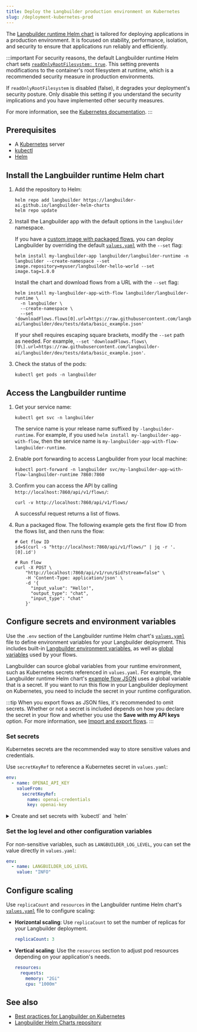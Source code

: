 ```yaml
---
title: Deploy the Langbuilder production environment on Kubernetes
slug: /deployment-kubernetes-prod
---
```



The [Langbuilder runtime Helm chart](https://github.com/langbuilder-ai/langbuilder-helm-charts/blob/main/charts/langbuilder-runtime) is tailored for deploying applications in a production environment. It is focused on stability, performance, isolation, and security to ensure that applications run reliably and efficiently.

:::important
For security reasons, the default Langbuilder runtime Helm chart sets [`readOnlyRootFilesystem: true`](https://github.com/langbuilder-ai/langbuilder-helm-charts/blob/main/charts/langbuilder-runtime/values.yaml#L46). This setting prevents modifications to the container's root filesystem at runtime, which is a recommended security measure in production environments.

If `readOnlyRootFilesystem` is disabled (false), it degrades your deployment's security posture. Only disable this setting if you understand the security implications and you have implemented other security measures.

For more information, see the [Kubernetes documentation](https://kubernetes.io/docs/tasks/configure-pod-container/security-context/).
:::

## Prerequisites

- A [Kubernetes](https://kubernetes.io/docs/setup/) server
- [kubectl](https://kubernetes.io/docs/tasks/tools/#kubectl)
- [Helm](https://helm.sh/docs/intro/install/)

## Install the Langbuilder runtime Helm chart

1. Add the repository to Helm:

    ```shell
    helm repo add langbuilder https://langbuilder-ai.github.io/langbuilder-helm-charts
    helm repo update
    ```

2. Install the Langbuilder app with the default options in the `langbuilder` namespace.

    <Tabs groupId="">
    <TabItem value="Install chart with custom image" label="Install chart with custom image" default>

    If you have a [custom image with packaged flows](/deployment-docker#package-your-flow-as-a-docker-image), you can deploy Langbuilder by overriding the default [`values.yaml`](https://github.com/langbuilder-ai/langbuilder-helm-charts/blob/main/charts/langbuilder-runtime/values.yaml) with the `--set` flag:

    ```shell
    helm install my-langbuilder-app langbuilder/langbuilder-runtime -n langbuilder --create-namespace --set image.repository=myuser/langbuilder-hello-world --set image.tag=1.0.0
    ```

    </TabItem>
    <TabItem value="Install chart and download flow" label="Install chart and download flow">

    Install the chart and download flows from a URL with the `--set` flag:

    ```shell
    helm install my-langbuilder-app-with-flow langbuilder/langbuilder-runtime \
      -n langbuilder \
      --create-namespace \
      --set 'downloadFlows.flows[0].url=https://raw.githubusercontent.com/langbuilder-ai/langbuilder/dev/tests/data/basic_example.json'
    ```

    If your shell requires escaping square brackets, modify the `--set` path as needed.
    For example, `--set 'downloadFlows.flows\[0\].url=https://raw.githubusercontent.com/langbuilder-ai/langbuilder/dev/tests/data/basic_example.json'`.

    </TabItem>
    </Tabs>

3. Check the status of the pods:

    ```shell
    kubectl get pods -n langbuilder
    ```

## Access the Langbuilder runtime

1. Get your service name:

    ```shell
    kubectl get svc -n langbuilder
    ```

    The service name is your release name suffixed by `-langbuilder-runtime`. For example, if you used `helm install my-langbuilder-app-with-flow`, then the service name is `my-langbuilder-app-with-flow-langbuilder-runtime`.

2. Enable port forwarding to access Langbuilder from your local machine:

    ```shell
    kubectl port-forward -n langbuilder svc/my-langbuilder-app-with-flow-langbuilder-runtime 7860:7860
    ```

3. Confirm you can access the API by calling `http://localhost:7860/api/v1/flows/`:

    ```shell
    curl -v http://localhost:7860/api/v1/flows/
    ```

    A successful request returns a list of flows.

4. Run a packaged flow.
The following example gets the first flow ID from the flows list, and then runs the flow:

    ```shell
    # Get flow ID
    id=$(curl -s "http://localhost:7860/api/v1/flows/" | jq -r '.[0].id')

    # Run flow
    curl -X POST \
        "http://localhost:7860/api/v1/run/$id?stream=false" \
        -H 'Content-Type: application/json' \
        -d '{
          "input_value": "Hello!",
          "output_type": "chat",
          "input_type": "chat"
        }'
    ```

## Configure secrets and environment variables

Use the `.env` section of the Langbuilder runtime Helm chart's [`values.yaml`](https://github.com/langbuilder-ai/langbuilder-helm-charts/blob/main/charts/langbuilder-runtime/values.yaml) file to define environment variables for your Langbuilder deployment.
This includes built-in [Langbuilder environment variables](/environment-variables), as well as [global variables](/configuration-global-variables) used by your flows.

Langbuilder can source global variables from your runtime environment, such as Kubernetes secrets referenced in `values.yaml`.
For example, the Langbuilder runtime Helm chart's [example flow JSON](https://raw.githubusercontent.com/langbuilder-ai/langbuilder-helm-charts/refs/heads/main/examples/flows/basic-prompting-hello-world.json) uses a global variable that is a secret.
If you want to run this flow in your Langbuilder deployment on Kubernetes, you need to include the secret in your runtime configuration.

:::tip
When you export flows as JSON files, it's recommended to omit secrets.
Whether or not a secret is included depends on how you declare the secret in your flow and whether you use the **Save with my API keys** option.
For more information, see [Import and export flows](/concepts-flows-import).
:::

### Set secrets

Kubernetes secrets are the recommended way to store sensitive values and credentials.

Use `secretKeyRef` to reference a Kubernetes secret in `values.yaml`:

```yaml
env:
  - name: OPENAI_API_KEY
    valueFrom:
      secretKeyRef:
        name: openai-credentials
        key: openai-key
```

<details>
<summary>Create and set secrets with `kubectl` and `helm`</summary>

You can use `kubectl` and `helm` commands to create and set secrets:

1. Create a secret:

    ```shell
    kubectl create secret generic openai-credentials \
      --namespace langbuilder \
      --from-literal=OPENAI_API_KEY=sk...
    ```

2. Verify the secret exists:

    ```shell
    kubectl get secrets -n langbuilder openai-credentials
    ```

    The result is encrypted.

3. Upgrade the Helm release to use the secret:

    ```shell
    helm upgrade my-langbuilder-app-image langbuilder/langbuilder-runtime -n langbuilder \
      --reuse-values \
      --set "extraEnv[0].name=OPENAI_API_KEY" \
      --set "extraEnv[0].valueFrom.secretKeyRef.name=openai-credentials" \
      --set "extraEnv[0].valueFrom.secretKeyRef.key=OPENAI_API_KEY"
    ```

    Escape square brackets if required by your shell.

</details>

### Set the log level and other configuration variables

For non-sensitive variables, such as `LANGBUILDER_LOG_LEVEL`, you can set the value directly in `values.yaml`:

```yaml
env:
  - name: LANGBUILDER_LOG_LEVEL
    value: "INFO"
```

## Configure scaling

Use `replicaCount` and `resources` in the Langbuilder runtime Helm chart's [`values.yaml`](https://github.com/langbuilder-ai/langbuilder-helm-charts/blob/main/charts/langbuilder-runtime/values.yaml) file to configure scaling:

* **Horizontal scaling**: Use `replicaCount` to set the number of replicas for your Langbuilder deployment.

    ```yaml
    replicaCount: 3
    ```

* **Vertical scaling**: Use the `resources` section to adjust pod resources depending on your application's needs.

    ```yaml
    resources:
      requests:
        memory: "2Gi"
        cpu: "1000m"
    ```

## See also

* [Best practices for Langbuilder on Kubernetes](/deployment-prod-best-practices)
* [Langbuilder Helm Charts repository](https://github.com/langbuilder-ai/langbuilder-helm-charts)